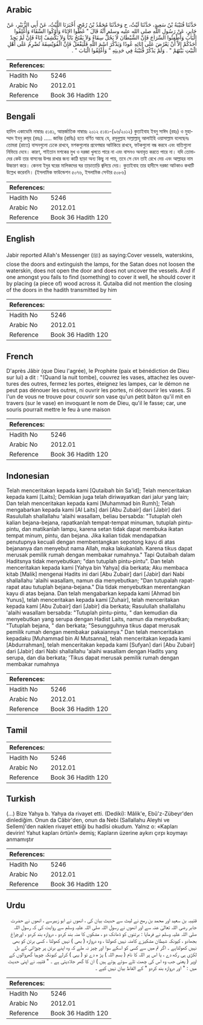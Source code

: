 ## Arabic


<div dir="rtl" lang="ar" style={{fontSize:'larger',backgroundColor:'#f8f9fa',padding:20}}>
حَدَّثَنَا قُتَيْبَةُ بْنُ سَعِيدٍ، حَدَّثَنَا لَيْثٌ، ح وَحَدَّثَنَا مُحَمَّدُ بْنُ رُمْحٍ، أَخْبَرَنَا اللَّيْثُ، عَنْ أَبِي الزُّبَيْرِ، عَنْ جَابِرٍ، عَنْ رَسُولِ اللَّهِ صلى الله عليه وسلم أَنَّهُ قَالَ ‏"‏ غَطُّوا الإِنَاءَ وَأَوْكُوا السِّقَاءَ وَأَغْلِقُوا الْبَابَ وَأَطْفِئُوا السِّرَاجَ فَإِنَّ الشَّيْطَانَ لاَ يَحُلُّ سِقَاءً وَلاَ يَفْتَحُ بَابًا وَلاَ يَكْشِفُ إِنَاءً فَإِنْ لَمْ يَجِدْ أَحَدُكُمْ إِلاَّ أَنْ يَعْرُضَ عَلَى إِنَائِهِ عُودًا وَيَذْكُرَ اسْمَ اللَّهِ فَلْيَفْعَلْ فَإِنَّ الْفُوَيْسِقَةَ تُضْرِمُ عَلَى أَهْلِ الْبَيْتِ بَيْتَهُمْ ‏"‏ ‏.‏ وَلَمْ يَذْكُرْ قُتَيْبَةُ فِي حَدِيثِهِ ‏"‏ وَأَغْلِقُوا الْبَابَ ‏"‏ ‏.‏
</div>
<div style={{backgroundColor:'#f8f9fa',padding:20, marginBottom: 10}}><table> <thead> <tr> <th>References:</th> <th></th> </tr> </thead> <tbody><tr><td>Hadith No</td><td>5246</td></tr><tr><td>Arabic No</td><td>2012.01</td></tr><tr><td>Reference</td><td>Book 36 Hadith 120</td></tr></tbody></table></div>

## Bengali


<div dir="ltr" lang="bn" style={{fontSize:'larger',backgroundColor:'#f8f9fa',padding:20}}>
হাদিস একাডেমি নাম্বারঃ ৫১৪১, আন্তর্জাতিক নাম্বারঃ ২০১২ ৫১৪১-(৯৬/২০১২) কুতাইবাহ ইবনু সাঈদ (রহঃ) ও মুহাম্মাদ ইবনু রুমূহ (রহঃ) ..... জাবির (রাযিঃ) হতে বর্ণিত আছে যে, রসূলুল্লাহ সাল্লাল্লাহু আলাইহি ওয়াসাল্লাম বলেছেনঃ তোমরা (রাতে) বাসনগুলো ঢেকে রাখবে, মশকগুলোর প্রবেশদ্বার আটকিয়ে রাখবে, ফটকগুলো বন্ধ করবে এবং বাতিগুলো নিভিয়ে দেবে। কারণ, শাইতান মশকের মুখ ও দরজা খুলতে পারে না এবং বাসনও অনাবৃত করতে পারে না। যদি তোমাদের কেউ তার বাসনের উপর রাখার জন্য কাঠি ছাড়া অন্য কিছু না পায়, তবে সে যেন তাই রেখে দেয় এবং আল্লাহর নাম উচ্চারণ করে। কেননা ইদুর ঘরের মালিকদের ঘর তাড়াতাড়ি জ্বলিয়ে দেয়। কুতাইবাহ তার হাদীসে দরজা আটকাও কথাটি উল্লেখ করেননি। (ইসলামিক ফাউন্ডেশন ৫০৭৬, ইসলামিক সেন্টার ৫০৮৬)
</div>
<div style={{backgroundColor:'#f8f9fa',padding:20, marginBottom: 10}}><table> <thead> <tr> <th>References:</th> <th></th> </tr> </thead> <tbody><tr><td>Hadith No</td><td>5246</td></tr><tr><td>Arabic No</td><td>2012.01</td></tr><tr><td>Reference</td><td>Book 36 Hadith 120</td></tr></tbody></table></div>

## English


<div dir="ltr" lang="en" style={{fontSize:'larger',backgroundColor:'#f8f9fa',padding:20}}>
Jabir reported Allah's Messenger (ﷺ) as saying:Cover vessels, waterskins, close the doors and extinguish the lamps, for the Satan does not loosen the waterskin, does not open the door and does not uncover the vessels. And if one amongst you fails to find (something) to cover it well, he should cover it by placing (a piece of) wood across it. Qutaiba did not mention the closing of the doors in the hadith transmitted by him
</div>
<div style={{backgroundColor:'#f8f9fa',padding:20, marginBottom: 10}}><table> <thead> <tr> <th>References:</th> <th></th> </tr> </thead> <tbody><tr><td>Hadith No</td><td>5246</td></tr><tr><td>Arabic No</td><td>2012.01</td></tr><tr><td>Reference</td><td>Book 36 Hadith 120</td></tr></tbody></table></div>

## French


<div dir="ltr" lang="fr" style={{fontSize:'larger',backgroundColor:'#f8f9fa',padding:20}}>
D'après Jâbir (que Dieu l'agrée), le Prophète (paix et bénédiction de Dieu sur lui) a dit : "(Quand la nuit tombe), couvrez les vases, attachez les ouvertures des outres, fermez les portes, éteignez les lampes, car le démon ne peut pas dénouer les outres, ni ouvrir les portes, ni découvrir les vases. Si l'un de vous ne trouve pour couvrir son vase qu'un petit bâton qu'il mit en travers (sur le vase) en invoquant le nom de Dieu, qu'il le fasse; car, une souris pourrait mettre le feu à une maison
</div>
<div style={{backgroundColor:'#f8f9fa',padding:20, marginBottom: 10}}><table> <thead> <tr> <th>References:</th> <th></th> </tr> </thead> <tbody><tr><td>Hadith No</td><td>5246</td></tr><tr><td>Arabic No</td><td>2012.01</td></tr><tr><td>Reference</td><td>Book 36 Hadith 120</td></tr></tbody></table></div>

## Indonesian


<div dir="ltr" lang="id" style={{fontSize:'larger',backgroundColor:'#f8f9fa',padding:20}}>
Telah menceritakan kepada kami [Qutaibah bin Sa'id]; Telah menceritakan kepada kami [Laits]; Demikian juga telah diriwayatkan dari jalur yang lain; Dan telah menceritakan kepada kami [Muhammad bin Rumh]; Telah mengabarkan kepada kami [Al Laits] dari [Abu Zubair] dari [Jabir] dari Rasulullah shallallahu 'alaihi wasallam, beliau bersabda: "Tutuplah oleh kalian bejana-bejana, rapatkanlah tempat-tempat minuman, tutuplah pintu-pintu, dan matikanlah lampu, karena setan tidak dapat membuka ikatan tempat minum, pintu, dan bejana. Jika kalian tidak mendapatkan penutupnya kecuali dengan membentangkan sepotong kayu di atas bejananya dan menyebut nama Allah, maka lakukanlah. Karena tikus dapat merusak pemilik rumah dengan membakar rumahnya." Tapi Qutaibah dalam Haditsnya tidak menyebutkan; "dan tutuplah pintu-pintu". Dan telah menceritakan kepada kami [Yahya bin Yahya] dia berkata; Aku membaca kitab [Malik] mengenai Hadits ini dari [Abu Zubair] dari [Jabir] dari Nabi shallallahu 'alaihi wasallam, namun dia menyebutkan; "Dan tutupalah rapat-rapat atau tutuplah bejana-bejana." Dia tidak menyebutkan merentangkan kayu di atas bejana. Dan telah mengabarkan kepada kami [Ahmad bin Yunus], telah menceritakan kepada kami [Zuhair], telah menceritakan kepada kami [Abu Zubair] dari [Jabir] dia berkata; Rasulullah shallallahu 'alaihi wasallam bersabda: "Tutuplah pintu-pintu, " dan kemudian dia menyebutkan yang serupa dengan Hadist Laits, namun dia menyebutkan; "Tutuplah bejana, " dan berkata; "Sesungguhnya tikus dapat merusak pemilik rumah dengan membakar pakaiannya." Dan telah menceritakan kepadaku [Muhammad bin Al Mutsanna], telah menceritakan kepada kami [Abdurrahman], telah menceritakan kepada kami [Sufyan] dari [Abu Zubair] dari [Jabir] dari Nabi shallallahu 'alaihi wasallam dengan Hadits yang serupa, dan dia berkata; 'Tikus dapat merusak pemilik rumah dengan membakar rumahnya
</div>
<div style={{backgroundColor:'#f8f9fa',padding:20, marginBottom: 10}}><table> <thead> <tr> <th>References:</th> <th></th> </tr> </thead> <tbody><tr><td>Hadith No</td><td>5246</td></tr><tr><td>Arabic No</td><td>2012.01</td></tr><tr><td>Reference</td><td>Book 36 Hadith 120</td></tr></tbody></table></div>

## Tamil


<div dir="ltr" lang="ta" style={{fontSize:'larger',backgroundColor:'#f8f9fa',padding:20}}>

</div>
<div style={{backgroundColor:'#f8f9fa',padding:20, marginBottom: 10}}><table> <thead> <tr> <th>References:</th> <th></th> </tr> </thead> <tbody><tr><td>Hadith No</td><td>5246</td></tr><tr><td>Arabic No</td><td>2012.01</td></tr><tr><td>Reference</td><td>Book 36 Hadith 120</td></tr></tbody></table></div>

## Turkish


<div dir="ltr" lang="tr" style={{fontSize:'larger',backgroundColor:'#f8f9fa',padding:20}}>
(…) Bize Yahya b. Yahya da rivayet etti. (Dediki): Mâlik'e, Ebû'z-Zübeyr'den dinlediğim. Onun da Câbir'den, onun da Nebi (Sallallahu Aleyhi ve Sellem)'den naklen rivayet ettiği bu hadîsi okudum. Yalnız o: «Kapları devirin! Yahut kapları örtün!» demiş; Kapların üzerine aykırı çırpı koymayı anmamıştır
</div>
<div style={{backgroundColor:'#f8f9fa',padding:20, marginBottom: 10}}><table> <thead> <tr> <th>References:</th> <th></th> </tr> </thead> <tbody><tr><td>Hadith No</td><td>5246</td></tr><tr><td>Arabic No</td><td>2012.01</td></tr><tr><td>Reference</td><td>Book 36 Hadith 120</td></tr></tbody></table></div>

## Urdu


<div dir="rtl" lang="ur" style={{fontSize:'larger',backgroundColor:'#f8f9fa',padding:20}}>
قتیبہ بن سعید اور محمد بن رمح نے لیث سے حدیث بیان کی ، انھوں نے ابو زبیرسے ، انھوں نے حضرت جابر رضی اللہ تعالیٰ عنہ سے اور انھوں نے رسول اللہ صلی اللہ علیہ وسلم سے روایت کی کہ رسول اللہ صلی اللہ علیہ وسلم نے فرمایا : برتنوں کو ڈھانک دو ، مشکوں کا منہ بند کردو ، دروازہ بند کردو ، اورچراغ بجھادو ، کیونکہ شیطان مشکیزے کامنہ نہیں کھولتا ، وہ دروازہ ( بھی ) نہیں کھولتا ، کسی برتن کو بھی نہیں کھولتاہے ۔ اگر تم میں سے کسی کو اسکے سوا اور چیز نہ ملے کہ وہ اپنے برتن پر چوڑائی کے بل لکڑی ہی رکھ دے ، یا اس پر اللہ کا نام ( بسم اللہ ) پڑ ھ دے تو ( یہی ) کرلے کیونکہ چوہیا گھروالوں کے اوپر ( یعنی جب وہ اس کی چھت تلے سوئے ہوتے ہیں ) ان کا گھر جلادیتی ہے ۔ " قتیبہ نے اپنی حدیث میں : " اور دروازہ بند کردو " کے الفاظ بیان نہیں کیے ۔
</div>
<div style={{backgroundColor:'#f8f9fa',padding:20, marginBottom: 10}}><table> <thead> <tr> <th>References:</th> <th></th> </tr> </thead> <tbody><tr><td>Hadith No</td><td>5246</td></tr><tr><td>Arabic No</td><td>2012.01</td></tr><tr><td>Reference</td><td>Book 36 Hadith 120</td></tr></tbody></table></div>